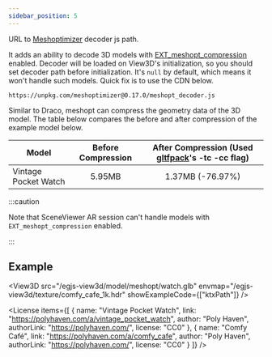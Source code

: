 ```yaml
---
sidebar_position: 5
---
```



<OptionDescriptor type="string | null" defaultVal="null" />

URL to [Meshoptimizer](https://github.com/zeux/meshoptimizer) decoder js path.

It adds an ability to decode 3D models with [EXT_meshopt_compression](https://github.com/KhronosGroup/glTF/blob/main/extensions/2.0/Vendor/EXT_meshopt_compression/README.md) enabled.
Decoder will be loaded on View3D's initialization, so you should set decoder path before initialization.
It's `null` by default, which means it won't handle such models.
Quick fix is to use the CDN below.

```
https://unpkg.com/meshoptimizer@0.17.0/meshopt_decoder.js
```

Similar to Draco, meshopt can compress the geometry data of the 3D model.
The table below compares the before and after compression of the example model below.

|Model|Before Compression|After Compression (Used [gltfpack](https://github.com/zeux/meshoptimizer/tree/master/gltf)'s -tc -cc flag)|
|---|:---:|:---:|
|Vintage Pocket Watch|5.95MB|1.37MB (-76.97%)|


:::caution

Note that SceneViewer AR session can't handle models with `EXT_meshopt_compression` enabled.

:::


## Example
<View3D src="/egjs-view3d/model/meshopt/watch.glb" envmap="/egjs-view3d/texture/comfy_cafe_1k.hdr" showExampleCode={["ktxPath"]} />

<License items={[
  {
    name: "Vintage Pocket Watch",
    link: "https://polyhaven.com/a/vintage_pocket_watch",
    author: "Poly Haven",
    authorLink: "https://polyhaven.com/",
    license: "CC0"
  },
  {
    name: "Comfy Café",
    link: "https://polyhaven.com/a/comfy_cafe",
    author: "Poly Haven",
    authorLink: "https://polyhaven.com/",
    license: "CC0"
  }
]} />
